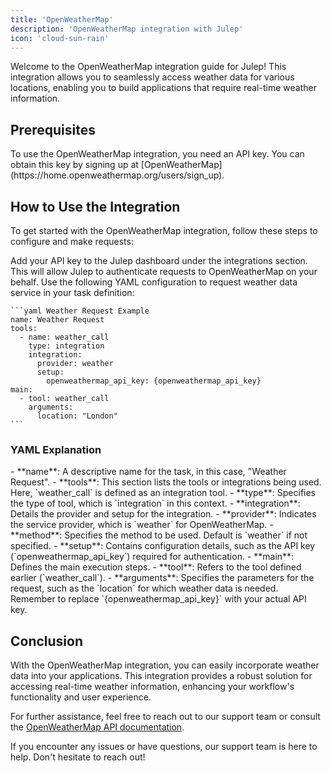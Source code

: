 ```yaml
---
title: 'OpenWeatherMap'
description: 'OpenWeatherMap integration with Julep'
icon: 'cloud-sun-rain'
---
```


Welcome to the OpenWeatherMap integration guide for Julep! This integration allows you to seamlessly access weather data for various locations, enabling you to build applications that require real-time weather information.

## Prerequisites

<Info type="info" title="API Key Required">
  To use the OpenWeatherMap integration, you need an API key. You can obtain this key by signing up at [OpenWeatherMap](https://home.openweathermap.org/users/sign_up).
</Info>

## How to Use the Integration

To get started with the OpenWeatherMap integration, follow these steps to configure and make requests:

<Steps>
  <Step title="Configure Your API key">
    Add your API key to the Julep dashboard under the integrations section. This will allow Julep to authenticate requests to OpenWeatherMap on your behalf.
  </Step>
  <Step title="Create Task Definition">
    Use the following YAML configuration to request weather data service in your task definition:

    ```yaml Weather Request Example
    name: Weather Request
    tools:
      - name: weather_call
        type: integration
        integration:
          provider: weather
          setup:
            openweathermap_api_key: {openweathermap_api_key}
    main:
      - tool: weather_call
        arguments:
          location: "London"
    ```
  </Step>
 
</Steps>

### YAML Explanation

<AccordionGroup>
  <Accordion title="Basic Configuration">
    - **name**: A descriptive name for the task, in this case, "Weather Request".
    - **tools**: This section lists the tools or integrations being used. Here, `weather_call` is defined as an integration tool.
  </Accordion>

  <Accordion title="Tool Configuration">
    - **type**: Specifies the type of tool, which is `integration` in this context.
    - **integration**: Details the provider and setup for the integration.
      - **provider**: Indicates the service provider, which is `weather` for OpenWeatherMap.
      - **method**: Specifies the method to be used. Default is `weather` if not specified.
      - **setup**: Contains configuration details, such as the API key (`openweathermap_api_key`) required for authentication.
  </Accordion>

  <Accordion title="Execution Configuration">
    - **main**: Defines the main execution steps.
      - **tool**: Refers to the tool defined earlier (`weather_call`).
      - **arguments**: Specifies the parameters for the request, such as the `location` for which weather data is needed.
  </Accordion>
</AccordionGroup>

<Note>
  Remember to replace `{openweathermap_api_key}` with your actual API key.
</Note>

## Conclusion

With the OpenWeatherMap integration, you can easily incorporate weather data into your applications. 
This integration provides a robust solution for accessing real-time weather information, enhancing your workflow's functionality and user experience.

For further assistance, feel free to reach out to our support team or consult the [OpenWeatherMap API documentation](https://openweathermap.org/api). 

<Callout type="success" title="Need Help?">
  If you encounter any issues or have questions, our support team is here to help. Don't hesitate to reach out!
</Callout> 